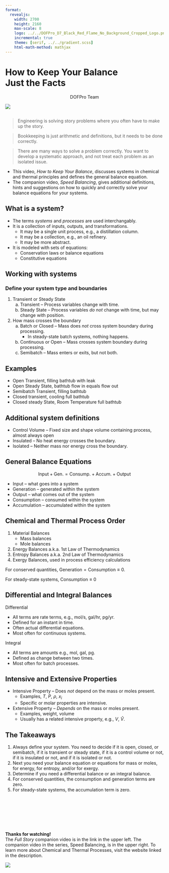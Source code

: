 ```yaml
---
format:
  revealjs:
    width: 2700
    height: 2160
    max-scale: 8
    logo: ../../DOFPro_D7_Black_Red_Flame_No_Background_Cropped_Logo.png
    incremental: true
    theme: [serif, ../../gradient.scss]
    html-math-method: mathjax
---
```


# How to Keep Your Balance</br>Just the Facts{.bigbold85}

::: {style="text-align: center;"}
DOFPro Team
:::

![](../../DOFPro_D7_Black_Red_Flame_No_Background_Cropped.png){.absolute left="22%" top="-55%"}

##

>Engineering is solving story problems where you often have to make up the story.

>Bookkeeping is just arithmetic and definitions, but it needs to be done correctly.

>There are many ways to solve a problem correctly. You want to develop a systematic approach, and not treat each problem as an isolated issue.

 - This video, *How to Keep Your Balance*, discusses systems in chemical and thermal principles and defines the general balance equation.
  - The companion video, *Speed Balancing*, gives additional definitions, hints and suggestions on how to quickly and correctly solve your balance equations for your systems.

## What is a system?

 - The terms *systems* and *processes* are used interchangably.
 - It is a collection of inputs, outputs, and transformations.
   - It may be a single unit process, e.g., a distillation column.
   - It may be a collection, e.g., an oil refinery.
   - It may be more abstract.
 - It is modeled with sets of equations:
   - Conservation laws or balance equations
   - Constitutive equations

## Working with systems

### Define your system type and boundaries

1. Transient or Steady State
    a. Transient – Process variables change with time.
    b. Steady State – Process variables *do not* change with time, but may change with position.
2. How mass crosses the boundary
    a. Batch or Closed – Mass does *not* cross system boundary during processing.
        - In steady-state batch systems, nothing happens.
    b. Continuous or Open – Mass crosses system boundary during processing.
    c. Semibatch – Mass enters or exits, but not both.


## Examples

- Open Transient, filling bathtub with leak
- Open Steady State, bathtub flow in equals flow out
- Semibatch Transient, filling bathtub
- Closed transient, cooling full bathtub
- Closed steady State, Room Temperature full bathtub


## Additional system definitions

- Control Volume – Fixed size and shape volume containing process, almost always open
- Insulated – No heat energy crosses the boundary.
- Isolated – Neither mass nor energy cross the boundary.


## General Balance Equations

$$\mathrm{Input} + \mathrm{Gen.} = \mathrm{Consump.} + \mathrm{Accum.} + \mathrm{Output}$$

- Input – what goes into a system
- Generation – generated within the system
- Output – what comes out of the system
- Consumption – consumed within the system
- Accumulation – accumulated within the system

## Chemical and Thermal Process Order{.bigbold85}

1. Material Balances
    - Mass balances
    - Mole balances
2. Energy Balances a.k.a. 1st Law of Thermodynamics
3. Entropy Balances a.k.a. 2nd Law of Thermodynamics
4. Exergy Balances, used in process efficiency calculations

For conserved quantities, $\mathrm{Generation} = \mathrm{Consumption} \equiv 0$.

For steady-state systems, $\mathrm{Consumption} \equiv 0$

## Differential and Integral Balances

Differential

- All terms are rate terms, e.g., mol/s, gal/hr, pg/yr.
- Defined for an instant in time.
- Often actual differential equations.
- Most often for continuous systems.

Integral

- All terms are amounts e.g., mol, gal, pg.
- Defined as change between two times.
- Most often for batch processes.


## Intensive and Extensive Properties

- Intensive Property – Does *not* depend on the mass or moles present.
    - Examples, $T$, $P$, $\rho$, $x_i$
    - Specific or molar properties are intensive.
- Extensive Property – *Depends* on the mass or moles present.
    - Examples, weight, volume
    - Usually has a related intensive property, e.g., $V$, $\hat{V}$.


## The Takeaways

1. Always define your system. You need to decide if it is open, closed, or semibatch, if it is transient or steady state, if it is a control volume or not, if it is insulated or not, and if it is isolated or not.
2. Next you need your balance equation or equations for mass or moles, for energy, for entropy, and/or for exergy.
3. Determine if you need a differential balance or an integral balance.
4. For conserved quantities, the consumption and generation terms are zero.
5. For steady-state systems, the accumulation term is zero.


#

::: {.centered}
 </br></br></br></br></br>**Thanks for watching!** </br> The *Full Story* companion video is in the link in the upper left. The companion video in the series, Speed Balancing, is in the upper right. To learn more about Chemical and Thermal Processes, visit the website linked in the description.
:::

![](../../DOFPro_D7_Black_Red_Flame_No_Background_Cropped.png){.absolute left="20%" top="100%"}